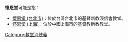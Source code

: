 '''懷恩堂'''可能是指：

* [[懷恩堂_(台北市)|懷恩堂 (台北市)]]：位於台灣台北市的基督新教浸信會教堂。
* [[怀恩堂_(上海)|怀恩堂 (上海)]]：位於中國上海市的基督教新教教堂。

{{消歧義|H|Cat=三字建築物消歧義}}

[[Category:教堂消歧義|Category:教堂消歧義]]